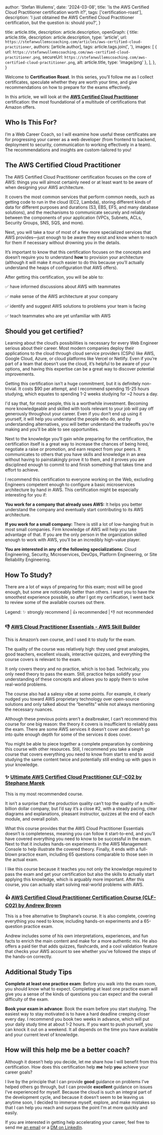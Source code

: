 
  author: 'Stefan Wullems',
  date: '2024-03-08',
  title: 'Is the AWS Certified Cloud Practitioner certification worth it?',
  tags: ['certification-roast'],
  description:
    'I just obtained the AWS Certified Cloud Practitioner certification, but the question is: should you?',
}

  title: article.title,
  description: article.description,
  openGraph: {
    title: article.title,
    description: article.description,
    type: 'article',
    url: `https://stefanwullemscoaching.com/articles/aws-certified-cloud-practitioner`,
    authors: [article.author],
    tags: article.tags.join(', '),
    images: [
      {
        url: `https://stefanwullemscoaching.com/aws-certified-cloud-practitioner.png`,
        secureUrl: `https://stefanwullemscoaching.com/aws-certified-cloud-practitioner.png`,
        alt: article.title,
        type: 'image/png'
      },
    ],
  },
}


Welcome to **Certification Roast**. In this series, you’ll follow me as I collect certificates, speculate whether they are worth your time, and give recommendations on how to prepare for the exams effectively.

In this article, we will look at the **[AWS Certified Cloud Practitioner](https://aws.amazon.com/certification/certified-cloud-practitioner/)** certification: the most foundational of a multitude of certifications that Amazon offers.

<AWSCertifications highlighted="foundational-cloud-practitioner" />

## Who Is This For?

I’m a Web Career Coach, so I will examine how useful these certificates are for progressing your career as a web developer (from frontend to backend, deployment to security, communication to working effectively in a team). 
The recommendations and insights are custom-tailored to you!

## The AWS Certified Cloud Practitioner

The AWS Certified Cloud Practitioner certification focuses on the core of AWS: things you will almost certainly need or at least want to be aware of when designing your AWS architecture.

It covers the most common services that perform common needs, such as getting code to run in the cloud (EC2, Lambda), storing different kinds of data for different purposes and durations (S3, EBS, EFS, and many database solutions), and the mechanisms to communicate securely and reliably between the components of your application (VPCs, Subnets, ACLs, Security Groups, SNS, SQS, and more).

Next, you will take a tour of most of a few more specialized services that AWS provides—just enough to be aware they exist and know when to reach for them if necessary without drowning you in the details.

It’s important to know that this certification focuses on the concepts and doesn’t require you to understand **how** to provision your architecture (although it will make it much easier to do this because you’ll actually understand the heaps of configuration that AWS offers).

After getting this certification, you will be able to:

✅ have informed discussions about AWS with teammates

✅ make sense of the AWS architecture at your company

✅ identify and suggest AWS solutions to problems your team is facing

✅ teach teammates who are yet unfamiliar with AWS

## Should you get certified?

Learning about the cloud’s possibilities is necessary for every Web Engineer serious about their career. Most modern companies deploy their applications to the cloud through cloud service providers (CSPs) like AWS, Google Cloud, Azure, or cloud platforms like Vercel or Netlify. Even if you’re part of a team that doesn’t use the cloud, it’s helpful to be aware of your options, and having this expertise can be a great way to discover potential improvements.

Getting this certification isn’t a huge commitment, but it is definitely non-trivial. It costs $90 per attempt, and I recommend spending 15-25 hours studying, which equates to spending 1-2 weeks studying for ~2 hours a day. 

I'd say that, for most people, this is a worthwhile investment. Becoming more knowledgeable and skilled with tools relevant to your job will pay off generously throughout your career. Even if you don’t end up using it yourself, it will help you understand the people who do, and by understanding alternatives, you will better understand the tradeoffs you’re making and you'll be able to see opportunities.

Next to the knowledge you’ll gain while preparing for the certification, the certification itself is a great way to increase the chances of being hired, negotiate a raise or promotion, and earn respect from your peers. It communicates to others that you have skills and knowledge in an area without having to painstakingly prove it to them, and it proves you are disciplined enough to commit to and finish something that takes time and effort to achieve.

I recommend this certification to everyone working on the Web, excluding Engineers competent enough to configure a basic microservices architecture by hand in AWS. This certification might be especially interesting for you if:

**You work for a company that already uses AWS:** It helps you better understand the company and eventually start contributing to its AWS architecture.

**If you work for a small company:** There is still a lot of low-hanging fruit in most small companies. Firm knowledge of AWS will help you take advantage of that. If you are the only person in the organization skilled enough to work with AWS, you’ll be an incredibly high-value player.

**You are interested in any of the following specializations:** Cloud Engineering, Security, Microservices, DevOps, Platform Engineering, or Site Reliability Engineering.

## How To Study?

There are a lot of ways of preparing for this exam; most will be good enough, but some are noticeably better than others. I want you to have the smoothest experience possible, so after I got my certification, I went back to review some of the available courses out there.

Legend: ✨ strongly recommend | 👍 recommended | 👎 not recommended

### 👎 [**AWS Cloud Practitioner Essentials - AWS Skill Builder**](https://explore.skillbuilder.aws/learn/course/external/view/elearning/134/aws-cloud-practitioner-essentials)

This is Amazon’s own course, and I used it to study for the exam. 

The quality of the course was relatively high: they used great analogies, good teachers, excellent visuals, interactive quizzes, and everything the course covers is relevant to the exam. 

It only covers theory and no practice, which is too bad. Technically, you only need theory to pass the exam. Still, practice helps solidify your understanding of these concepts and allows you to apply them to solve real-world problems.

The course also had a salesy vibe at some points. For example, it clearly nudged you toward AWS proprietary technology over open-source solutions and only talked about the “benefits” while not always mentioning the necessary nuances.

Although these previous points aren’t a dealbreaker, I can’t recommend this course for one big reason: the theory it covers is insufficient to reliably pass the exam. There are some AWS services it doesn’t cover and doesn’t go into quite enough depth for some of the services it does cover.

You might be able to piece together a complete preparation by combining this course with other resources. Still, I recommend you take a single course that covers everything you need to know from start to end to avoid studying the same content twice and potentially still ending up with gaps in your knowledge.

### ✨  **[Ultimate AWS Certified Cloud Practitioner CLF-C02 by Stephane Marek](https://www.udemy.com/course/aws-certified-cloud-practitioner-new)**

This is my most recommended course. 

It isn’t a surprise that the production quality can’t top the quality of a multi-billion dollar company, but I’d say it’s a close #2, with a steady pacing, clear diagrams and explanations, pleasant instructor, quizzes at the end of each module, and overall polish.

What this course provides that the AWS Cloud Practitioner Essentials doesn’t is completeness, meaning you can follow it start-to-end, and you’ll have covered everything you need to know to be successful in the exam. Next to that it includes hands-on experiments in the AWS Management Console to help illustrate the covered theory. Finally, it ends with a full-blown practice exam, including 65 questions comparable to those seen in the actual exam.

I like this course because it teaches you not only the knowledge required to pass the exam and get your certification but also the skills to actually start applying this knowledge, which is arguably more important. After this course, you can actually start solving real-world problems with AWS.

### 👍 **[AWS Certified Cloud Practitioner Certification Course (CLF-C02) by Andrew Brown](https://www.youtube.com/watch?v=NhDYbskXRgc)** 

This is a free alternative to Stephane’s course. It is also complete, covering everything you need to know, including hands-on experiments and a 65-question practice exam. 

Andrew includes some of his own interpretations, experiences, and fun facts to enrich the main content and make for a more authentic mix. He also offers a paid tier that adds quizzes, flashcards, and a cool validation feature that checks your AWS account to see whether you’ve followed the steps of the hands-on correctly.

## Additional Study Tips

**Complete at least one practice exam**: Before you walk into the exam room, you should know what to expect. Completing at least one practice exam will give you a sense of the kinds of questions you can expect and the overall difficulty of the exam.

**Book your exam in advance**: Book the exam before you start studying. The easiest way to stay motivated is to have a hard deadline creeping closer every day. I recommend you book two weeks in advance, which will put your daily study time at about 1-2 hours. If you want to push yourself, you can knock it out on a weekend. It all depends on the time you have available and your current level of knowledge.

## How will this help me be a better coach?

Although it doesn’t help you decide, let me share how I will benefit from this certification. How does this certification help **me** help **you** achieve your career goals? 

I live by the principle that I can provide **good** guidance on problems I’ve helped others go through, but I can provide **excellent** guidance on issues I’ve experienced for myself. Because the cloud is such an integral part of the development cycle, and because it doesn’t seem to be leaving us anytime soon, I decided to immerse myself, explore, and make mistakes so that I can help you reach and surpass the point I’m at more quickly and easily.

If you are interested in getting help accelerating your career, feel free to send me [an email](mailto:stefan@stefanwullemscoaching.com) or a [DM on LinkedIn](https://www.linkedin.com/in/stefan-wullems-572854242/).